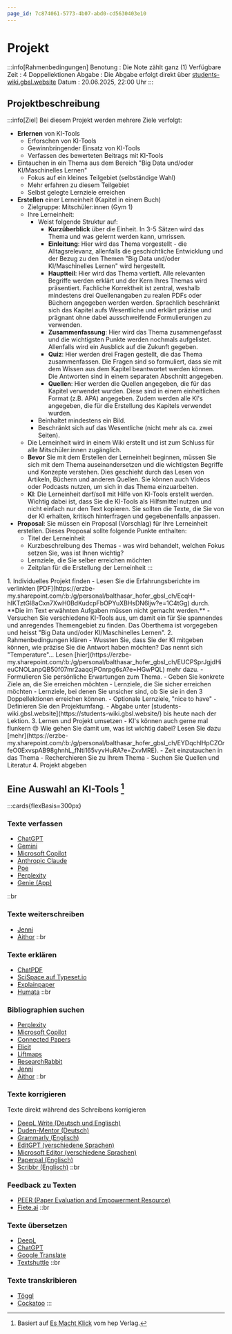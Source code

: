 ```yaml
---
page_id: 7c874061-5773-4b07-abd0-cd5630403e10
---
```


# Projekt

:::info[Rahmenbedingungen]
Benotung
: Die Note zählt ganz ($1$)
Verfügbare Zeit
: 4 Doppellektionen
Abgabe
: Die Abgabe erfolgt direkt über [students-wiki.gbsl.website](https://students-wiki.gbsl.website/)
Datum
: 20.06.2025, 22:00 Uhr
:::

## Projektbeschreibung

:::info[Ziel]
Bei diesem Projekt werden mehrere Ziele verfolgt:
- **Erlernen** von KI-Tools
    - Erforschen von KI-Tools
    - Gewinnbringender Einsatz von KI-Tools
    - Verfassen des bewerteten Beitrags mit KI-Tools
- Eintauchen in ein Thema aus dem Bereich "Big Data und/oder KI/Maschinelles Lernen"
    - Fokus auf ein kleines Teilgebiet (selbständige Wahl)
    - Mehr erfahren zu diesem Teilgebiet
    - Selbst gelegte Lernziele erreichen
- **Erstellen** einer Lerneinheit (Kapitel in einem Buch)
    - Zielgruppe: Mitschüler:innen (Gym 1)
    - Ihre Lerneinheit:
        - Weist folgende Struktur auf:
            - **Kurzüberblick** über die Einheit. In 3-5 Sätzen wird das Thema und was gelernt werden kann, umrissen.
            - **Einleitung**: Hier wird das Thema vorgestellt - die Alltagsrelevanz, allenfalls die geschichtliche Entwicklung und der Bezug zu den Themen "Big Data und/oder KI/Maschinelles Lernen" wird hergestellt.
            - **Hauptteil**: Hier wird das Thema vertieft. Alle relevanten Begriffe werden erklärt und der Kern Ihres Themas wird präsentiert. Fachliche Korrektheit ist zentral, weshalb mindestens drei Quellenangaben zu realen PDFs oder Büchern angegeben werden werden. Sprachlich beschränkt sich das Kapitel aufs Wesentliche und erklärt präzise und prägnant ohne dabei ausschweifende Formulierungen zu verwenden.
            - **Zusammenfassung**: Hier wird das Thema zusammengefasst und die wichtigsten Punkte werden nochmals aufgelistet. Allenfalls wird ein Ausblick auf die Zukunft gegeben.
            - **Quiz**: Hier werden drei Fragen gestellt, die das Thema zusammenfassen. Die Fragen sind so formuliert, dass sie mit dem Wissen aus dem Kapitel beantwortet werden können. Die Antworten sind in einem separaten Abschnitt angegeben.
            - **Quellen**: Hier werden die Quellen angegeben, die für das Kapitel verwendet wurden. Diese sind in einem einheitlichen Format (z.B. APA) angegeben. Zudem werden alle KI's angegeben, die für die Erstellung des Kapitels verwendet wurden.
        - Beinhaltet mindestens ein Bild.
        - Beschränkt sich auf das Wesentliche (nicht mehr als ca. zwei Seiten).
    - Die Lerneinheit wird in einem Wiki erstellt und ist zum Schluss für alle Mitschüler:innen zugänglich.
    - **Bevor** Sie mit dem Erstellen der Lerneinheit beginnen, müssen Sie sich mit dem Thema auseinandersetzen und die wichtigsten Begriffe und Konzepte verstehen. Dies geschieht durch das Lesen von Artikeln, Büchern und anderen Quellen. Sie können auch Videos oder Podcasts nutzen, um sich in das Thema einzuarbeiten.
    - **KI**: Die Lerneinheit darf/soll mit Hilfe von KI-Tools erstellt werden. Wichtig dabei ist, dass Sie die KI-Tools als Hilfsmittel nutzen und nicht einfach nur den Text kopieren. Sie sollten die Texte, die Sie von der KI erhalten, kritisch hinterfragen und gegebenenfalls anpassen.
- **Proposal**: Sie müssen ein Proposal (Vorschlag) für Ihre Lerneinheit erstellen. Dieses Proposal sollte folgende Punkte enthalten:
    - Titel der Lerneinheit
    - Kurzbeschreibung des Themas - was wird behandelt, welchen Fokus setzen Sie, was ist Ihnen wichtig?
    - Lernziele, die Sie selber erreichen möchten
    - Zeitplan für die Erstellung der Lerneinheit
:::


<Steps>
1. Individuelles Projekt finden
    - Lesen Sie die Erfahrungsberichte im verlinkten [PDF](https://erzbe-my.sharepoint.com/:b:/g/personal/balthasar_hofer_gbsl_ch/EcqH-hlKTztGl8aCxn7XwH0BdKudcpFbOPYuXBHsDN6ljw?e=1C4tGg) durch. **Die im Text erwähnten Aufgaben müssen nicht gemacht werden.**
    - Versuchen Sie verschiedene KI-Tools aus, um damit ein für Sie spannendes und anregendes Themengebiet zu finden. Das Oberthema ist vorgegeben und heisst "Big Data und/oder KI/Maschinelles Lernen".
2. Rahmenbedingungen klären
    - Wussten Sie, dass Sie der KI mitgeben können, wie präzise Sie die Antwort haben möchten? Das nennt sich "Temperature"... Lesen [hier](https://erzbe-my.sharepoint.com/:b:/g/personal/balthasar_hofer_gbsl_ch/EUCPSprJgjdHieuCNOLanpQB50f07mr2aaqcjPOnrpg6sA?e=HGwPQL) mehr dazu.
    - Formulieren Sie persönliche Erwartungen zum Thema.
    - Geben Sie konkrete Ziele an, die Sie erreichen möchten
        - Lernziele, die Sie sicher erreichen möchten
        - Lernziele, bei denen Sie unsicher sind, ob Sie sie in den 3 Doppellektionen erreichen können.
        - Optionale Lernziele, "nice to have"
    - Definieren Sie den Projektumfang.
    - Abgabe unter [students-wiki.gbsl.website](https://students-wiki.gbsl.website/) bis heute nach der Lektion.
3. Lernen und Projekt umsetzen
    - KI's können auch gerne mal flunkern 😒 Wie gehen Sie damit um, was ist wichtig dabei? Lesen Sie dazu [mehr](https://erzbe-my.sharepoint.com/:b:/g/personal/balthasar_hofer_gbsl_ch/EYDqchlHpCZOrfeO0ExvspAB98ghnhL_fNti165vyvHuRA?e=ZxvMRE).
    - Zeit einzutauchen in das Thema
        - Recherchieren Sie zu Ihrem Thema
        - Suchen Sie Quellen und Literatur
4. Projekt abgeben
</Steps>


## Eine Auswahl an KI-Tools [^1]
:::cards{flexBasis=300px}
### Texte **verfassen**
- [ChatGPT](https://chatgpt.com/)
- [Gemini](https://gemini.google.com/)
- [Microsoft Copilot](https://copilot.microsoft.com/chats)
- [Anthropic Claude](https://claude.ai/login?returnTo=%2F%3F)
- [Poe](https://poe.com/login)
- [Perplexity](https://www.perplexity.ai/)
- [Genie (App)](https://usegenie.ai/)

::br
### Texte **weiterschreiben**
- [Jenni](https://jenni.ai/)
- [Aithor](https://aithor.com/de-de)
::br
### Texte **erklären**
- [ChatPDF](https://www.chatpdf.com/de)
- [SciSpace auf Typeset.io](https://scispace.com/)
- [Explainpaper](https://www.explainpaper.com/)
- [Humata](https://www.humata.ai/)
::br
### Bibliographien **suchen**
- [Perplexity](https://www.perplexity.ai/)
- [Microsoft Copilot](https://copilot.microsoft.com/chats)
- [Connected Papers](https://www.connectedpapers.com/)
- [Elicit](https://elicit.com/)
- [Liftmaps](https://www.litmaps.com/)
- [ResearchRabbit](https://www.researchrabbit.ai/)
- [Jenni](https://jenni.ai/)
- [Aithor](https://aithor.com/de-de)
::br
### Texte **korrigieren**
Texte direkt während des Schreibens korrigieren

- [DeepL Write (Deutsch und Englisch)](https://www.deepl.com/de/write)
- [Duden-Mentor (Deutsch)](https://mentor.duden.de/)
- [Grammarly (Englisch)](https://www.grammarly.com/)
- [EditGPT (verschiedene Sprachen)](https://editgpt.app/)
- [Microsoft Editor (verschiedene Sprachen)](https://www.microsoft.com/de-ch/microsoft-365/microsoft-editor?market=ch)
- [Paperpal (Englisch)](https://paperpal.com/)
- [Scribbr (Englisch)](https://www.scribbr.ch/)
::br
### **Feedback** zu Texten
- [PEER (Paper Evaluation and Empowerment Resource)](https://peer-ai-tutor.streamlit.app/)
- [Fiete.ai](https://www.fellofish.com/)
::br
### **Texte** übersetzen
- [DeepL](https://www.deepl.com/de/translator)
- [ChatGPT](https://chatgpt.com/)
- [Google Translate](https://translate.google.com/?sl=auto&tl=de&op=translate)
- [Textshuttle](https://www.supertext.com/de-CH/textshuttle-heisst-neu-supertext)
::br
### **Texte** transkribieren
- [Töggl](https://xn--tggl-5qa.ch/)
- [Cockatoo](https://www.cockatoo.com/)
:::

[^1]: Basiert auf [Es Macht Klick](https://www.hep-verlag.ch/klick) vom hep Verlag.